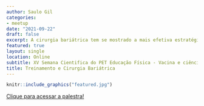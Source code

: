 ```yaml
---
author: Saulo Gil
categories:
- meetup
date: "2021-09-22"
draft: false
excerpt: A cirurgia bariátrica tem se mostrado a mais efetiva estratégia para tratar a obesidade mórbida. Contudo, este procedimento não é livre de efeitos adversos. Neste sentido, esta palestra conta os resultados de nossa pesquisa sobre os efeitos do exercicio físico em parâmetros da saúde de mulheres submetidas a cirurgia bariátrica.
featured: true
layout: single
location: Online
subtitle: XV Semana Cientifica do PET Educação Física - Vacina e ciência salvam vidas
title: Treinamento e Cirurgia Bariátrica
---
```


```r
knitr::include_graphics("featured.jpg")
```

[Clique para acessar a palestra!](https://www.youtube.com/watch?v=QqWhAaB-XfA)
